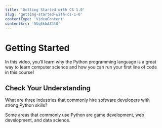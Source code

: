 ```yaml
---
title: 'Getting Started with CS 1.0'
slug: 'getting-started-with-cs-1-0'
contentType: 'VideoContent'
contentSrc: '5Uq5kbAZ4l0'
---
```


# Getting Started

In this video, you’ll learn why the Python programming language is a great way to learn computer science and how you can run your first line of code in this course!

## Check Your Understanding

<FlashCard>
<Prompt>

What are three industries that commonly hire software developers with strong Python skills?

</Prompt>
<Answer>

Some areas that commonly use Python are game development, web development, and data science.

</Answer>
</FlashCard>